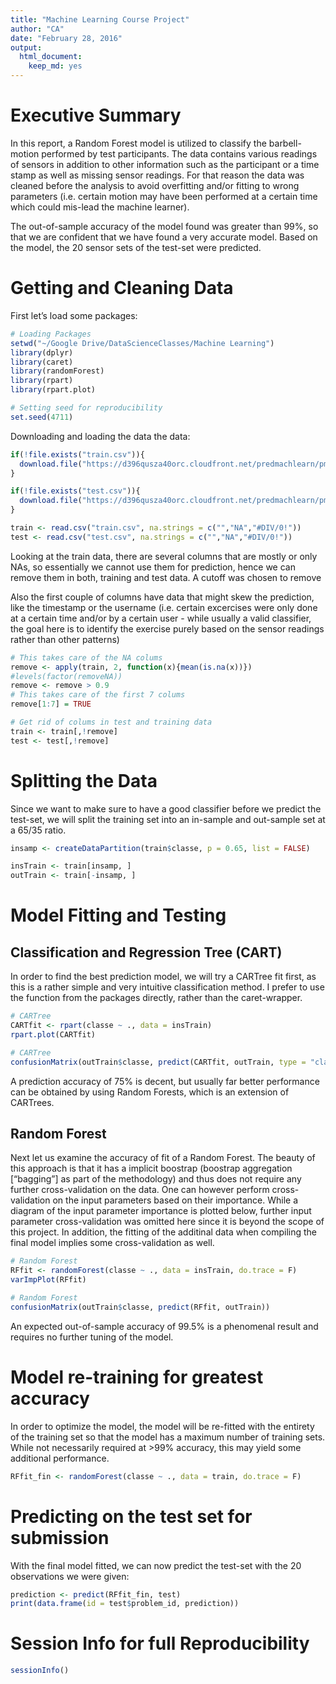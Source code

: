 ```yaml
---
title: "Machine Learning Course Project"
author: "CA"
date: "February 28, 2016"
output: 
  html_document: 
    keep_md: yes
---
```


# Executive Summary

In this report, a Random Forest model is utilized to classify the barbell-motion performed by test participants. The data contains various readings of sensors in addition to other information such as the participant or a time stamp as well as missing sensor readings. For that reason the data was cleaned before the analysis to avoid overfitting and/or fitting to wrong parameters (i.e. certain motion may have been performed at a certain time which could mis-lead the machine learner).

The out-of-sample accuracy of the model found was greater than 99%, so that we are confident that we have found a very accurate model. Based on the model, the 20 sensor sets of the test-set were predicted.

# Getting and Cleaning Data

First let's load some packages:

```r
# Loading Packages
setwd("~/Google Drive/DataScienceClasses/Machine Learning")
library(dplyr)
library(caret)
library(randomForest)
library(rpart)
library(rpart.plot)

# Setting seed for reproducibility
set.seed(4711)
```

Downloading and loading the data the data:

```r
if(!file.exists("train.csv")){
  download.file("https://d396qusza40orc.cloudfront.net/predmachlearn/pml-training.csv", "train.csv", method = "curl")
}

if(!file.exists("test.csv")){
  download.file("https://d396qusza40orc.cloudfront.net/predmachlearn/pml-testing.csv", "test.csv", method = "curl")
}

train <- read.csv("train.csv", na.strings = c("","NA","#DIV/0!"))
test <- read.csv("test.csv", na.strings = c("","NA","#DIV/0!"))
```

Looking at the train data, there are several columns that are mostly or only NAs, so essentially we cannot use them for prediction, hence we can remove them in both, training and test data. A cutoff was chosen to remove

Also the first couple of columns have data that might skew the prediction, like the timestamp or the username (i.e. certain excercises were only done at a certain time and/or by a certain user - while usually a valid classifier, the goal here is to identify the exercise purely based on the sensor readings rather than other patterns)

```r
# This takes care of the NA colums
remove <- apply(train, 2, function(x){mean(is.na(x))}) 
#levels(factor(removeNA))
remove <- remove > 0.9
# This takes care of the first 7 colums
remove[1:7] = TRUE

# Get rid of colums in test and training data
train <- train[,!remove]
test <- test[,!remove]
```

# Splitting the Data

Since we want to make sure to have a good classifier before we predict the test-set, we will split the training set into an in-sample and out-sample set at a 65/35 ratio.

```r
insamp <- createDataPartition(train$classe, p = 0.65, list = FALSE)

insTrain <- train[insamp, ]
outTrain <- train[-insamp, ]
```

# Model Fitting and Testing

## Classification and Regression Tree (CART)

In order to find the best prediction model, we will try a CARTree fit first, as this is a rather simple and very intuitive classification method. I prefer to use the function from the packages directly, rather than the caret-wrapper.

```r
# CARTree
CARTfit <- rpart(classe ~ ., data = insTrain)
rpart.plot(CARTfit)

# CARTree
confusionMatrix(outTrain$classe, predict(CARTfit, outTrain, type = "class"))
```

A prediction accuracy of 75% is decent, but usually far better performance can be obtained by using Random Forests, which is an extension of CARTrees.

## Random Forest

Next let us examine the accuracy of fit of a Random Forest. The beauty of this approach is that it has a implicit boostrap (boostrap aggregation ["bagging"] as part of the methodology) and thus does not require any further cross-validation on the data. One can however perform cross-validation on the input parameters based on their importance. While a diagram of the input parameter importance is plotted below, further input parameter cross-validation was omitted here since it is beyond the scope of this project. In addition, the fitting of the additinal data when compiling the final model implies some cross-validation as well.

```r
# Random Forest
RFfit <- randomForest(classe ~ ., data = insTrain, do.trace = F)
varImpPlot(RFfit)

# Random Forest
confusionMatrix(outTrain$classe, predict(RFfit, outTrain))
```

An expected out-of-sample accuracy of 99.5% is a phenomenal result and requires no further tuning of the model.

# Model re-training for greatest accuracy

In order to optimize the model, the model will be re-fitted with the entirety of the training set so that the model has a maximum number of training sets. While not necessarily required at >99% accuracy, this may yield some additional performance.

```r
RFfit_fin <- randomForest(classe ~ ., data = train, do.trace = F)
```

# Predicting on the test set for submission

With the final model fitted, we can now predict the test-set with the 20 observations we were given:

```r
prediction <- predict(RFfit_fin, test)
print(data.frame(id = test$problem_id, prediction))
```

# Session Info for full Reproducibility

```r
sessionInfo()
```




